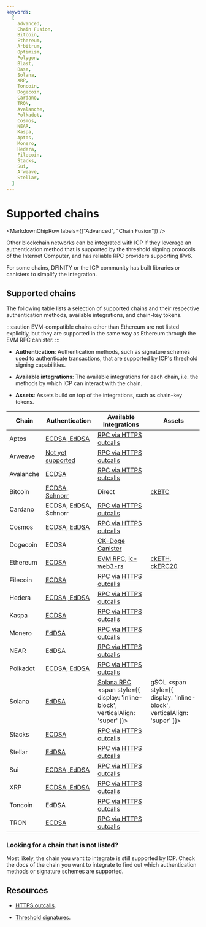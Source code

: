 ```yaml
---
keywords:
  [
    advanced,
    Chain Fusion,
    Bitcoin,
    Ethereum,
    Arbitrum,
    Optimism,
    Polygon,
    Blast,
    Base,
    Solana,
    XRP,
    Toncoin,
    Dogecoin,
    Cardano,
    TRON,
    Avalanche,
    Polkadot,
    Cosmos,
    NEAR,
    Kaspa,
    Aptos,
    Monero,
    Hedera,
    Filecoin,
    Stacks,
    Sui,
    Arweave,
    Stellar,
  ]
---
```



# Supported chains

<MarkdownChipRow labels={["Advanced", "Chain Fusion"]} />



Other blockchain networks can be integrated with ICP if they leverage an
authentication method that is supported by the threshold signing protocols of
the Internet Computer, and has reliable RPC providers supporting IPv6.

For some chains, DFINITY or the ICP community has built libraries or canisters
to simplify the integration.

## Supported chains

The following table lists a selection of supported chains and their respective
authentication methods, available integrations, and chain-key tokens.

:::caution EVM-compatible chains other than Ethereum are not listed explicitly,
but they are supported in the same way as Ethereum through the EVM RPC canister.
:::

- **Authentication**: Authentication methods, such as signature schemes used to
  authenticate transactions, that are supported by ICP's threshold signing
  capabilities.

- **Available integrations**: The available integrations for each chain, i.e.
  the methods by which ICP can interact with the chain.

- **Assets**: Assets build on top of the integrations, such as chain-key tokens.

| Chain     | Authentication                                                         | Available Integrations                                                                                                                         | Assets                                                                                                                                          |
| --------- | ---------------------------------------------------------------------- | ---------------------------------------------------------------------------------------------------------------------------------------------- | ----------------------------------------------------------------------------------------------------------------------------------------------- |
| Aptos     | [ECDSA, EdDSA](https://aptos.dev/en/network/blockchain/accounts) | [RPC via HTTPS outcalls](/docs/building-dapps/using-network-features/using-external-data/https-outcalls/overview.mdx) |    |
| Arweave   | [Not yet supported](https://github.com/ArweaveTeam/arweave/issues/486) | [RPC via HTTPS outcalls](/docs/building-dapps/using-network-features/using-external-data/https-outcalls/overview.mdx) |    |
| Avalanche | [ECDSA](https://docs.avax.network/reference/standards/cryptographic-primitives) | [RPC via HTTPS outcalls](/docs/building-dapps/using-network-features/using-external-data/https-outcalls/overview.mdx) |   |
| Bitcoin   | [ECDSA, Schnorr](/docs/current/building-dapps/chain-fusion/bitcoin/using-btc/generate-addresses) | Direct | [ckBTC](/docs/current/rosetta-defi/chain-key-tokens/ckbtc/overview)  |    |
| Cardano   | ECDSA, EdDSA, Schnorr | [RPC via HTTPS outcalls](/docs/building-dapps/using-network-features/using-external-data/https-outcalls/overview.mdx) |     |
| Cosmos    | [ECDSA, EdDSA](https://docs.cosmos.network/v0.50/learn/beginner/accounts) | [RPC via HTTPS outcalls](docs/building-dapps/using-network-features/using-external-data/https-outcalls/overview.mdx)  |     |
| Dogecoin  | ECDSA  | [CK-Doge Canister](https://github.com/ldclabs/ck-doge) |   |
| Ethereum  | [ECDSA](/docs/current/building-dapps/chain-fusion/ethereum/using-eth/generating-addresses) | [EVM RPC](/docs/building-dapps/chain-fusion/ethereum/evm-rpc/overview.mdx), [ic-web3-rs](https://github.com/horizonx-tech/ic-web3-rs) | [ckETH](/docs/current/rosetta-defi/chain-key-tokens/cketh/overview), [ckERC20](/docs/current/rosetta-defi/chain-key-tokens/ckerc20/overview)  |
| Filecoin  | [ECDSA](https://spec.filecoin.io/algorithms/crypto/signatures/)| [RPC via HTTPS outcalls](/docs/building-dapps/using-network-features/using-external-data/https-outcalls/overview.mdx) |     |
| Hedera    | [ECDSA, EdDSA](https://docs.hedera.com/hedera/core-concepts/keys-and-signatures)| [RPC via HTTPS outcalls](/docs/building-dapps/using-network-features/using-external-data/https-outcalls/overview.mdx) |      |
| Kaspa     | [ECDSA](https://github.com/kaspanet/go-secp256k1/blob/master/ecdsa_privkey.go) | [RPC via HTTPS outcalls](/docs/building-dapps/using-network-features/using-external-data/https-outcalls/overview.mdx) |     |
| Monero    | [EdDSA](https://getmonero.dev/cryptography/asymmetric/edwards25519.html) | [RPC via HTTPS outcalls](/docs/building-dapps/using-network-features/using-external-data/https-outcalls/overview.mdx) |      |
| NEAR      | EdDSA | [RPC via HTTPS outcalls](/docs/building-dapps/using-network-features/using-external-data/https-outcalls/overview.mdx) |      |
| Polkadot  | [ECDSA, EdDSA](https://wiki.polkadot.network/docs/learn-cryptography) | [RPC via HTTPS outcalls](/docs/building-dapps/using-network-features/using-external-data/https-outcalls/overview.mdx) |     |
| Solana    | [EdDSA](https://solana.com/docs/core/accounts#account)  | [Solana RPC](https://github.com/mfactory-lab/ic-solana) <span style={{ display: 'inline-block', verticalAlign: 'super' }}><AlphaChip /></span> | gSOL <span style={{ display: 'inline-block', verticalAlign: 'super' }}><BetaChip /></span> |
| Stacks    | [ECDSA](https://github.com/stacks-network/keylib-py)| [RPC via HTTPS outcalls](/docs/building-dapps/using-network-features/using-external-data/https-outcalls/overview.mdx) |      |
| Stellar   | [EdDSA](https://developers.stellar.org/docs/smart-contracts/smart-wallets#secp256r1) | [RPC via HTTPS outcalls](/docs/building-dapps/using-network-features/using-external-data/https-outcalls/overview.mdx) |     |
| Sui       | [ECDSA, EdDSA](https://blog.sui.io/wallet-cryptography-specifications/) | [RPC via HTTPS outcalls](/docs/building-dapps/using-network-features/using-external-data/https-outcalls/overview.mdx) |     |
| XRP       | [ECDSA, EdDSA](https://xrpl.org/docs/concepts/accounts/cryptographic-keys/#signing-algorithms) | [RPC via HTTPS outcalls](/docs/building-dapps/using-network-features/using-external-data/https-outcalls/overview.mdx) |    |
| Toncoin   | EdDSA  | [RPC via HTTPS outcalls](/docs/building-dapps/using-network-features/using-external-data/https-outcalls/overview.mdx) |       |
| TRON      | [ECDSA](https://github.com/tronprotocol/tips/issues/120)  | [RPC via HTTPS outcalls](docs/building-dapps/using-network-features/using-external-data/https-outcalls/overview.mdx)  |      |


### Looking for a chain that is not listed?

Most likely, the chain you want to integrate is still supported by ICP. Check
the docs of the chain you want to integrate to find out which authentication
methods or signature schemes are supported.

## Resources

- [HTTPS outcalls](/docs/current/building-dapps/using-network-features/using-external-data/https-outcalls/overview).

- [Threshold signatures](/docs/current/references/t-sigs-how-it-works).
